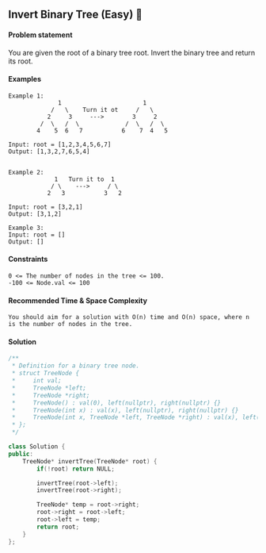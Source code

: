 ## Invert Binary Tree (Easy) 🎯


#### Problem statement
You are given the root of a binary tree root. Invert the binary tree and return its root.


#### Examples
```
Example 1:
              1                       1
            /   \    Turn it ot     /   \ 
           2     3     --->        3     2
         /  \   /  \             /  \   /  \
        4    5  6   7           6    7  4   5    

Input: root = [1,2,3,4,5,6,7]
Output: [1,3,2,7,6,5,4]


Example 2:
             1   Turn it to  1
            / \    --->     / \ 
           2   3           3   2

Input: root = [3,2,1]
Output: [3,1,2]

Example 3:
Input: root = []
Output: []
```


#### Constraints
```
0 <= The number of nodes in the tree <= 100.
-100 <= Node.val <= 100
```

#### Recommended Time & Space Complexity
```
You should aim for a solution with O(n) time and O(n) space, where n is the number of nodes in the tree.
```

#### Solution
```cpp
/**
 * Definition for a binary tree node.
 * struct TreeNode {
 *     int val;
 *     TreeNode *left;
 *     TreeNode *right;
 *     TreeNode() : val(0), left(nullptr), right(nullptr) {}
 *     TreeNode(int x) : val(x), left(nullptr), right(nullptr) {}
 *     TreeNode(int x, TreeNode *left, TreeNode *right) : val(x), left(left), right(right) {}
 * };
 */

class Solution {
public:
    TreeNode* invertTree(TreeNode* root) {
        if(!root) return NULL;

        invertTree(root->left);
        invertTree(root->right);

        TreeNode* temp = root->right;
        root->right = root->left;
        root->left = temp;
        return root;
    }
};
```